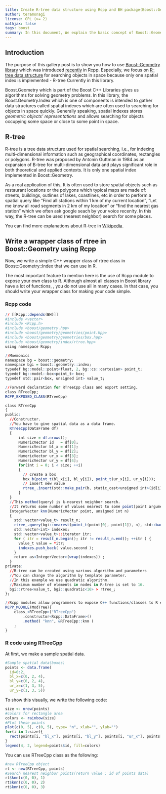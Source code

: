 ```yaml
---
title: Create R-tree data structure using Rcpp and BH package(Boost::Geometry).
author: teramonagi
license: GPL (>= 2)
mathjax: false
tags: boost 
summary: In this document, We explain the basic concept of Boost::Geometry and R-tree, and show how to create a wrapper class of rtree class in Boost::Geometry library using Rcpp. 
---
```


## Introduction

The purpose of this gallery post is to show you how to use [Boost::Geometry library](http://www.boost.org/doc/libs/1_57_0/libs/geometry/doc/html/index.html) which was introduced [recently](http://dirk.eddelbuettel.com/blog/2014/12/22/#bh_1.55.0-1) in Rcpp.
Especially, we focus on [R-tree data structure](http://www.boost.org/doc/libs/1_57_0/libs/geometry/doc/html/geometry/reference/spatial_indexes/boost__geometry__index__rtree.html) for searching objects in space because only one spatial index is implemented - R-tree Currently in this library.

Boost.Geometry which is part of the Boost C++ Libraries gives us algorithms for solving geometry problems. In this library, the Boost.Geometry.Index which is one of components is intended to gather data structures called spatial indexes which are often used to searching for objects in space quickly. Generally speaking, spatial indexes stores *geometric objects' representations* and allows searching for objects occupying some space or close to some point in space.

## R-tree

R-tree is a tree data structure used for spatial searching, i.e., for indexing multi-dimensional information such as geographical coordinates, rectangles or polygons. R-tree was proposed by Antonin Guttman in 1984 as an expansion of B-tree for multi-dimensional data and plays significant role in both theoretical and applied contexts. It is only one spatial index implemented in Boost::Geometry.

As a real application of this, It is often used to store spatial objects such as restaurant locations or the polygons which typical maps are made of: streets, buildings, outlines of lakes, coastlines, etc in order to perform a spatial query like "Find all stations within 1 km of my current location", "Let me know all road segments in 2 km of my location" or "find the nearest gas station" which we often ask google seach by your voice recenlty. In this way, the R-tree can  be used (nearest neighbor) search for some places.

You can find more explanations about R-tree in [Wikipedia](http://en.wikipedia.org/wiki/R-tree).

## Write a wrapper class of rtree in Boost::Geometry using Rcpp

Now, we write a simple C++ wrapper class of rtree class in Boost::Geometry::Index that we can use  in R.

The most important feature to mention here is the use of Rcpp module to expose 
your own class to R. Although almost all classes in Boost library have a lot of functions,
, you do not use all in many cases. In that case, you should write your wrapper class for making your code simple.

### Rcpp code

```r
// [[Rcpp::depends(BH)]]
#include <vector>
#include <Rcpp.h>
#include <boost/geometry.hpp>
#include <boost/geometry/geometries/point.hpp>
#include <boost/geometry/geometries/box.hpp>
#include <boost/geometry/index/rtree.hpp>
using namespace Rcpp;

//Mnemonics
namespace bg = boost::geometry;
namespace bgi = boost::geometry::index;
typedef bg::model::point<float, 2, bg::cs::cartesian> point_t;
typedef bg::model::box<point_t> box;
typedef std::pair<box, unsigned int> value_t;

//Forward declaration for RTreeCpp class and export setting.
class RTreeCpp;
RCPP_EXPOSED_CLASS(RTreeCpp)

class RTreeCpp
{
public:
  //Constructor.
  //You have to give spatial data as a data frame.
  RTreeCpp(DataFrame df)
  {
      int size = df.nrows();
      NumericVector id   = df[0]; 
      NumericVector bl_x = df[1]; 
      NumericVector bl_y = df[2]; 
      NumericVector ur_x = df[3]; 
      NumericVector ur_y = df[4]; 
      for(int i = 0; i < size; ++i)
      {        
        // create a box
        box b(point_t(bl_x[i], bl_y[i]), point_t(ur_x[i], ur_y[i]));
        // insert new value
        rtree_.insert(std::make_pair(b, static_cast<unsigned int>(id[i])));   
      }
  }
  //This method(query) is k-nearest neighbor search. 
  //It returns some number of values nearest to some point(point argument) in space.
  IntegerVector knn(NumericVector point, unsigned int n)
  {
    std::vector<value_t> result_n;
    rtree_.query(bgi::nearest(point_t(point[0], point[1]), n), std::back_inserter(result_n));    
    std::vector<int> indexes;
    std::vector<value_t>::iterator itr;
    for ( itr = result_n.begin(); itr != result_n.end(); ++itr ) {
      value_t value = *itr;
      indexes.push_back( value.second );
    }
    return as<IntegerVector>(wrap(indexes)) ;
  }
private:
  //R-tree can be created using various algorithm and parameters
  //You can change the algorithm by template parameter. 
  //In this example we use quadratic algorithm. 
  //Maximum number of elements in nodes in R-tree is set to 16.
  bgi::rtree<value_t, bgi::quadratic<16> > rtree_;
};

//Rcpp modules allow programmers to expose C++ functions/classes to R easily
RCPP_MODULE(ModTree){
    class_<RTreeCpp>("RTreeCpp")
        .constructor<Rcpp::DataFrame>()
        .method( "knn", &RTreeCpp::knn )
    ;
}
```

### R code using RTreeCpp
At first, we make a sample spatial data.
```r
#Sample spatial data(boxes)
points <- data.frame(
  id=0:2, 
  bl_x=c(0, 2, 4), 
  bl_y=c(0, 2, 4), 
  ur_x=c(1, 3, 5), 
  ur_y=c(1, 3, 5))
```
To show this visually, we write the following code: 
```r
size <- nrow(points)
#colors for rectangle area
colors <- rainbow(size)
#Plot these points
plot(c(0, 5), c(0, 5), type= "n", xlab="", ylab="")
for(i in 1:size){
  rect(points[i, "bl_x"], points[i, "bl_y"], points[i, "ur_x"], points[i, "ur_y"], col=colors[i])  
}
legend(4, 2, legend=points$id, fill=colors)
```

You can use RTreeCpp class as the following:
```r
#new RTreeCpp object
rt <- new(RTreeCpp, points)
#Search nearest neighbor points(return value : id of points data)
rt$knn(c(0, 0), 1)
rt$knn(c(0, 0), 2)
rt$knn(c(0, 0), 3)
```